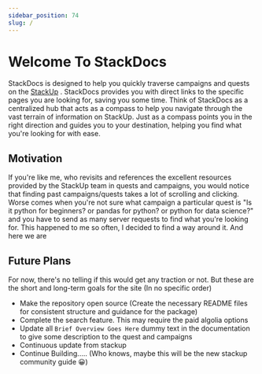 ```yaml
---
sidebar_position: 74
slug: /
---
```


# Welcome To StackDocs

StackDocs is designed to help you quickly traverse campaigns and quests on the [StackUp](https://app.stackup.dev/) . StackDocs provides you with direct links to the specific pages you are looking for, saving you some time.
Think of StackDocs as a centralized hub that acts as a compass to help you navigate through the vast terrain of information on StackUp. Just as a compass points you in the right direction and guides you to your destination, helping you find what you're looking for with ease.

## Motivation

If you're like me, who revisits and references the excellent resources provided by the StackUp team in quests and campaigns, you would notice that finding past campaigns/quests takes a lot of scrolling and clicking. Worse comes when you're not sure what campaign a particular quest is "Is it python for beginners? or pandas for python? or python for data science?" and you have to send as many server requests to find what you're looking for.
This happened to me so often, I decided to find a way around it. And here we are

## Future Plans

For now, there's no telling if this would get any traction or not. But these are the short and long-term goals for the site (In no specific order)

- Make the repository open source (Create the necessary README files for consistent structure and guidance for the package)
- Complete the search feature. This may require the paid algolia options
- Update all `Brief Overview Goes Here` dummy text in the documentation to give some description to the quest and campaigns
- Continuous update from stackup
- Continue Building..... (Who knows, maybe this will be the new stackup community guide 😀)
